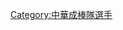 {{Catnav|頁面分類|...|棒球隊|國家棒球代表隊|中華成棒隊球員}}
{{Catnav|頁面分類|...|棒球選手|台灣棒球選手|中華成棒隊球員}}
{{Catnav|頁面分類|...|台灣運動員|台灣棒球選手|中華成棒隊球員}}
{{Catnav|頁面分類|...|台灣棒球|台灣棒球選手|中華成棒隊球員}}

[[Category:中華成棒隊選手|Category:中華成棒隊選手]]